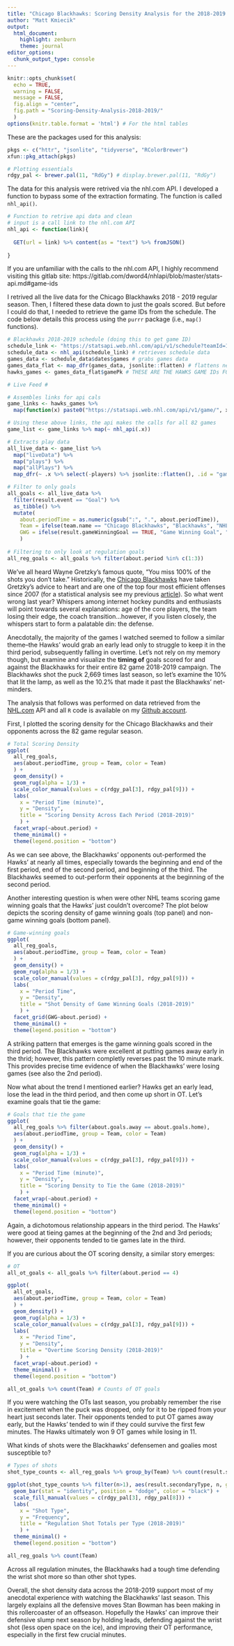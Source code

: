 ```yaml
---
title: "Chicago Blackhawks: Scoring Density Analysis for the 2018-2019 Season"
author: "Matt Kmiecik"
output:
  html_document:
    highlight: zenburn
    theme: journal
editor_options: 
  chunk_output_type: console
---
```


```r
knitr::opts_chunk$set(
  echo = TRUE, 
  warning = FALSE, 
  message = FALSE,
  fig.align = "center",
  fig.path = "Scoring-Density-Analysis-2018-2019/"
  )
options(knitr.table.format = 'html') # For the html tables
```

These are the packages used for this analysis:

```r
pkgs <- c("httr", "jsonlite", "tidyverse", "RColorBrewer")
xfun::pkg_attach(pkgs)

# Plotting essentials
rdgy_pal <- brewer.pal(11, "RdGy") # display.brewer.pal(11, "RdGy")
```

The data for this analysis were retrived via the nhl.com API. I developed a function to bypass some of the extraction formating. The function is called `nhl_api()`.

```r
# Function to retrive api data and clean
# input is a call link to the nhl.com API
nhl_api <- function(link){
  
  GET(url = link) %>% content(as = "text") %>% fromJSON()
  
}
```

If you are unfamiliar with the calls to the nhl.com API, I highly recommend visiting this gitlab site: https://gitlab.com/dword4/nhlapi/blob/master/stats-api.md#game-ids

I retrived all the live data for the Chicago Blackhawks 2018 - 2019 regular season. Then, I filtered these data down to just the goals scored. But before I could do that, I needed to retrieve the game IDs from the schedule. The code below details this process using the `purrr` package (i.e., `map()` functions).

```r
# Blackhawks 2018-2019 schedule (doing this to get game ID)
schedule_link <- "https://statsapi.web.nhl.com/api/v1/schedule?teamId=16&startDate=2018-10-01&endDate=2019-07-01"
schedule_data <- nhl_api(schedule_link) # retrieves schedule data
games_data <- schedule_data$dates$games # grabs games data
games_data_flat <- map_dfr(games_data, jsonlite::flatten) # flattens nested dfs
hawks_games <- games_data_flat$gamePk # THESE ARE THE HAWKS GAME IDs FOR 2018-2019

# Live Feed #

# Assembles links for api cals
game_links <- hawks_games %>% 
  map(function(x) paste0("https://statsapi.web.nhl.com/api/v1/game/", x,"/feed/live"))

# Using these above links, the api makes the calls for all 82 games
game_list <- game_links %>% map(~ nhl_api(.x))

# Extracts play data
all_live_data <- game_list %>%
  map("liveData") %>%
  map("plays") %>%
  map("allPlays") %>%
  map_dfr(~ .x %>% select(-players) %>% jsonlite::flatten(), .id = "game_number")

# Filter to only goals
all_goals <- all_live_data %>% 
  filter(result.event == "Goal") %>% 
  as_tibble() %>%
  mutate(
    about.periodTime = as.numeric(gsub(":", ".", about.periodTime)),
    Team = ifelse(team.name == "Chicago Blackhawks", "Blackhawks", "NHL"),
    GWG = ifelse(result.gameWinningGoal == TRUE, "Game Winning Goal", "Non-Game Winning Goal")
    )
   
# Filtering to only look at regulation goals
all_reg_goals <- all_goals %>% filter(about.period %in% c(1:3))
```

We've all heard Wayne Gretzky's famous quote, "You miss 100% of the shots you don't take." Historically, the [Chicago Blackhawks](https://blackhawkup.com/) have taken  Gretzky's advice to heart and are one of the top four most efficient offenses since 2007 (for a statistical analysis see my previous [article](https://blackhawkup.com/2019/06/27/chicago-blackhawks-efficient-offensive-machine/)). So what went wrong last year? Whispers among internet hockey pundits and enthusiasts will point towards several explanations: age of the core players, the team losing their edge, the coach transition...however, if you listen closely, the whispers start to form a palatable din: the defense.

Anecdotally, the majority of the games I watched seemed to follow a similar theme--the Hawks' would grab an early lead only to struggle to keep it in the third period, subsequently falling in overtime. Let's not rely on my memory though, but examine and visualize the **timing of** goals scored for and against the Blackhawks for their entire 82 game 2018-2019 campaign. The Blackhawks shot the puck 2,669 times last season, so let's examine the 10% that lit the lamp, as well as the 10.2% that made it past the Blackhawks' net-minders.

The analysis that follows was performed on data retrieved from the [NHL.com](https://www.nhl.com/) API and all `R` code is available on my [Github account](https://github.com/mkmiecik14/Blackhawk-Up).

First, I plotted the scoring density for the Chicago Blackhawks and their opponents across the 82 game regular season.

```r
# Total Scoring Density
ggplot(
  all_reg_goals, 
  aes(about.periodTime, group = Team, color = Team)
  ) +
  geom_density() +
  geom_rug(alpha = 1/3) +
  scale_color_manual(values = c(rdgy_pal[3], rdgy_pal[9])) +
  labs(
    x = "Period Time (minute)", 
    y = "Density", 
    title = "Scoring Density Across Each Period (2018-2019)"
    ) +
  facet_wrap(~about.period) +
  theme_minimal() +
  theme(legend.position = "bottom")
```

As we can see above, the Blackhawks' opponents out-performed the Hawks' at nearly all times, especially towards the beginning and end of the first period, end of the second period, and beginning of the third. The Blackhawks seemed to out-perform their opponents at the beginning of the second period.

Another interesting question is when were other NHL teams scoring game winning goals that the Hawks' just couldn't overcome? The plot below depicts the scoring density of game winning goals (top panel) and non-game winning goals (bottom panel).

```r
# Game-winning goals
ggplot(
  all_reg_goals, 
  aes(about.periodTime, group = Team, color = Team)
  ) +
  geom_density() +
  geom_rug(alpha = 1/3) +
  scale_color_manual(values = c(rdgy_pal[3], rdgy_pal[9])) +
  labs(
    x = "Period Time", 
    y = "Density",
    title = "Shot Density of Game Winning Goals (2018-2019)"
    ) +
  facet_grid(GWG~about.period) +
  theme_minimal() +
  theme(legend.position = "bottom")
```

A striking pattern that emerges is the game winning goals scored in the third period. The Blackhawks were excellent at putting games away early in the thrid; however, this pattern completly reverses past the 10 minute mark. This provides precise time evidence of when the Blackhawks' were losing games (see also the 2nd period).

Now what about the trend I mentioned earlier? Hawks get an early lead, lose the lead in the third period, and then come up short in OT. Let's examine goals that tie the game:

```r
# Goals that tie the game
ggplot(
  all_reg_goals %>% filter(about.goals.away == about.goals.home),
  aes(about.periodTime, group = Team, color = Team)
  ) +
  geom_density() +
  geom_rug(alpha = 1/3) +
  scale_color_manual(values = c(rdgy_pal[3], rdgy_pal[9])) +
  labs(
    x = "Period Time (minute)", 
    y = "Density", 
    title = "Scoring Density to Tie the Game (2018-2019)"
    ) +
  facet_wrap(~about.period) +
  theme_minimal() +
  theme(legend.position = "bottom")
```

Again, a dichotomous relationship appears in the third period. The Hawks' were good at tieing games at the beginning of the 2nd and 3rd periods; however, their opponents tended to tie games late in the third.

If you are curious about the OT scoring density, a similar story emerges:

```r
# OT
all_ot_goals <- all_goals %>% filter(about.period == 4)

ggplot(
  all_ot_goals,
  aes(about.periodTime, group = Team, color = Team)
  ) +
  geom_density() +
  geom_rug(alpha = 1/3) +
  scale_color_manual(values = c(rdgy_pal[3], rdgy_pal[9])) +
  labs(
    x = "Period Time", 
    y = "Density", 
    title = "Overtime Scoring Density (2018-2019)"
    ) +
  facet_wrap(~about.period) +
  theme_minimal() +
  theme(legend.position = "bottom")

all_ot_goals %>% count(Team) # Counts of OT goals
```

If you were watching the OTs last season, you probably remember the rise in excitement when the puck was dropped, only for it to be ripped from your heart just seconds later. Their opponents tended to put OT games away early, but the Hawks' tended to win if they could survive the first few minutes. The Hawks ultimately won 9 OT games while losing in 11.

What kinds of shots were the Blackhawks' defensemen and goalies most susceptible to?

```r
# Types of shots
shot_type_counts <- all_reg_goals %>% group_by(Team) %>% count(result.secondaryType)

ggplot(shot_type_counts %>% filter(n>1), aes(result.secondaryType, n, group = Team, fill = Team)) +
  geom_bar(stat = "identity", position = "dodge", color = "black") +
  scale_fill_manual(values = c(rdgy_pal[3], rdgy_pal[8])) +
  labs(
    x = "Shot Type", 
    y = "Frequency", 
    title = "Regulation Shot Totals per Type (2018-2019)"
    ) +
  theme_minimal() +
  theme(legend.position = "bottom")

all_reg_goals %>% count(Team)
```

Across all regulation minutes, the Blackhawks had a tough time defending the wrist shot more so than other shot types.

Overall, the shot density data across the 2018-2019 support most of my anecdotal experience with watching the Blackhawks' last season. This largely explains all the defensive moves Stan Bowman has been making in this rollercoaster of an offseason. Hopefully the Hawks' can improve their defensive slump next season by holding leads, defending against the wrist shot (less open space on the ice), and improving their OT performance, especially in the first few crucial minutes.



